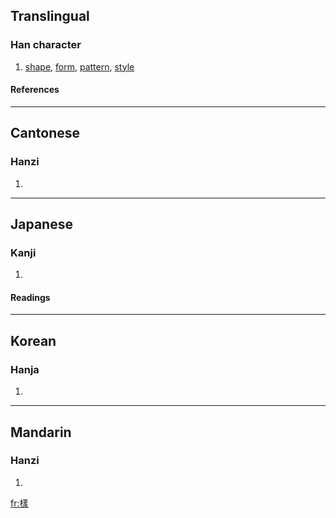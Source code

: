 {{see|样|様}}

==Translingual==
===Han character===
{{Han char|rn=75|rad=木|as=11|sn=15|four=4893<sub>2</sub>|canj=木廿土水 (DTGE)}}
# [[shape]], [[form]], [[pattern]], [[style]]
====References====
{{Han ref|kx=0551.050|dkj=15457|dj=0939.060|hdz=21284.070|uh=6A23|ud=27171|bh=BCCB|bd=48331}}

----
==Cantonese==
===Hanzi===
{{yue-hanzi|jyut=|y=yeung6}}
# {{defn|Cantonese}}

----
==Japanese==
===Kanji===
{{ja-kanji|grade=|rs=木11}}
# {{defn|Japanese}} 
====Readings====
{{ja-readings|on=[[よう]] (yō) < [[やう]] (yau), [[しょう]] (shō)|kun=[[さま]] (sama), [[ざま]] (zama)}}

----
==Korean==
===Hanja===
{{ko-hanja|hangeul=[[양]], [[상]]|eumhun=|rv=yang, sang|mr=yang, sang|y=yang, sang}}
# {{defn|Korean}}

----
==Mandarin==
===Hanzi===
{{cmn-hanzi|sim=样|pin=[[yàng]] (yang4)|wg=yang<sup>4</sup>}}
# {{defn|Mandarin}}

[[fr:樣]]